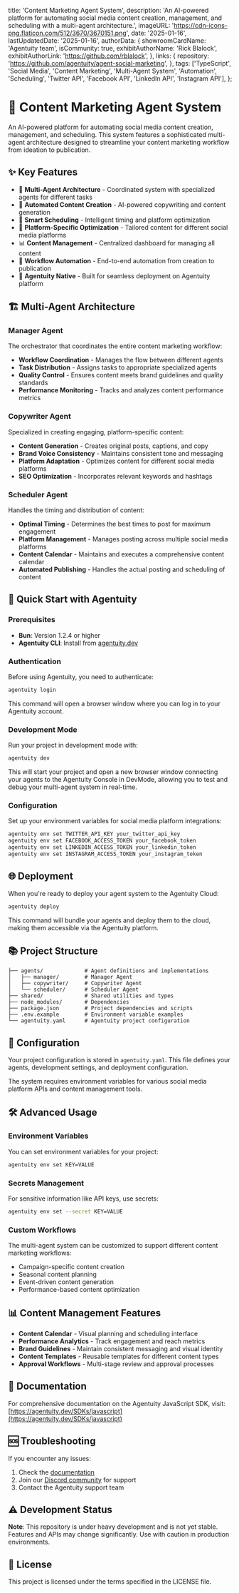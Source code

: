   title: 'Content Marketing Agent System',
  description: 'An AI-powered platform for automating social media content creation, management, and scheduling with a multi-agent architecture.',
  imageURL: 'https://cdn-icons-png.flaticon.com/512/3670/3670151.png',
  date: '2025-01-16',
  lastUpdatedDate: '2025-01-16',
  authorData: {
    showroomCardName: 'Agentuity team',
    isCommunity: true,
    exhibitAuthorName: 'Rick Blalock',
    exhibitAuthorLink: 'https://github.com/rblalock',
  },
  links: {
    repository: 'https://github.com/agentuity/agent-social-marketing',
  },
  tags: ['TypeScript', 'Social Media', 'Content Marketing', 'Multi-Agent System', 'Automation', 'Scheduling', 'Twitter API', 'Facebook API', 'LinkedIn API', 'Instagram API'],
};

# 📱 Content Marketing Agent System

An AI-powered platform for automating social media content creation, management, and scheduling. This system features a sophisticated multi-agent architecture designed to streamline your content marketing workflow from ideation to publication.

## ✨ Key Features

- 🤖 **Multi-Agent Architecture** - Coordinated system with specialized agents for different tasks
- 📝 **Automated Content Creation** - AI-powered copywriting and content generation
- 📅 **Smart Scheduling** - Intelligent timing and platform optimization
- 🎯 **Platform-Specific Optimization** - Tailored content for different social media platforms
- 📊 **Content Management** - Centralized dashboard for managing all content
- 🔄 **Workflow Automation** - End-to-end automation from creation to publication
- 🚀 **Agentuity Native** - Built for seamless deployment on Agentuity platform

## 🏗️ Multi-Agent Architecture

### Manager Agent
The orchestrator that coordinates the entire content marketing workflow:
- **Workflow Coordination** - Manages the flow between different agents
- **Task Distribution** - Assigns tasks to appropriate specialized agents
- **Quality Control** - Ensures content meets brand guidelines and quality standards
- **Performance Monitoring** - Tracks and analyzes content performance metrics

### Copywriter Agent
Specialized in creating engaging, platform-specific content:
- **Content Generation** - Creates original posts, captions, and copy
- **Brand Voice Consistency** - Maintains consistent tone and messaging
- **Platform Adaptation** - Optimizes content for different social media platforms
- **SEO Optimization** - Incorporates relevant keywords and hashtags

### Scheduler Agent
Handles the timing and distribution of content:
- **Optimal Timing** - Determines the best times to post for maximum engagement
- **Platform Management** - Manages posting across multiple social media platforms
- **Content Calendar** - Maintains and executes a comprehensive content calendar
- **Automated Publishing** - Handles the actual posting and scheduling of content

## 🚀 Quick Start with Agentuity

### Prerequisites

- **Bun**: Version 1.2.4 or higher
- **Agentuity CLI**: Install from [agentuity.dev](https://agentuity.dev)

### Authentication

Before using Agentuity, you need to authenticate:

```bash
agentuity login
```

This command will open a browser window where you can log in to your Agentuity account.

### Development Mode

Run your project in development mode with:

```bash
agentuity dev
```

This will start your project and open a new browser window connecting your agents to the Agentuity Console in DevMode, allowing you to test and debug your multi-agent system in real-time.

### Configuration

Set up your environment variables for social media platform integrations:

```bash
agentuity env set TWITTER_API_KEY your_twitter_api_key
agentuity env set FACEBOOK_ACCESS_TOKEN your_facebook_token
agentuity env set LINKEDIN_ACCESS_TOKEN your_linkedin_token
agentuity env set INSTAGRAM_ACCESS_TOKEN your_instagram_token
```

## 🌐 Deployment

When you're ready to deploy your agent system to the Agentuity Cloud:

```bash
agentuity deploy
```

This command will bundle your agents and deploy them to the cloud, making them accessible via the Agentuity platform.

## 📚 Project Structure

```
├── agents/             # Agent definitions and implementations
│   ├── manager/        # Manager Agent
│   ├── copywriter/     # Copywriter Agent
│   └── scheduler/      # Scheduler Agent
├── shared/             # Shared utilities and types
├── node_modules/       # Dependencies
├── package.json        # Project dependencies and scripts
├── .env.example        # Environment variable examples
└── agentuity.yaml      # Agentuity project configuration
```

## 🔧 Configuration

Your project configuration is stored in `agentuity.yaml`. This file defines your agents, development settings, and deployment configuration.

The system requires environment variables for various social media platform APIs and content management tools.

## 🛠️ Advanced Usage

### Environment Variables

You can set environment variables for your project:

```bash
agentuity env set KEY=VALUE
```

### Secrets Management

For sensitive information like API keys, use secrets:

```bash
agentuity env set --secret KEY=VALUE
```

### Custom Workflows

The multi-agent system can be customized to support different content marketing workflows:
- Campaign-specific content creation
- Seasonal content planning
- Event-driven content generation
- Performance-based content optimization

## 📊 Content Management Features

- **Content Calendar** - Visual planning and scheduling interface
- **Performance Analytics** - Track engagement and reach metrics
- **Brand Guidelines** - Maintain consistent messaging and visual identity
- **Content Templates** - Reusable templates for different content types
- **Approval Workflows** - Multi-stage review and approval processes

## 📖 Documentation

For comprehensive documentation on the Agentuity JavaScript SDK, visit:
[https://agentuity.dev/SDKs/javascript](https://agentuity.dev/SDKs/javascript)

## 🆘 Troubleshooting

If you encounter any issues:

1. Check the [documentation](https://agentuity.dev/SDKs/javascript)
2. Join our [Discord community](https://discord.gg/agentuity) for support
3. Contact the Agentuity support team

## ⚠️ Development Status

**Note**: This repository is under heavy development and is not yet stable. Features and APIs may change significantly. Use with caution in production environments.

## 📝 License

This project is licensed under the terms specified in the LICENSE file.
